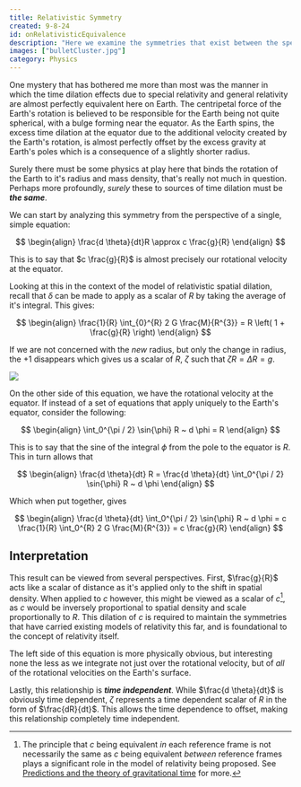 ```yaml
---
title: Relativistic Symmetry
created: 9-8-24
id: onRelativisticEquivalence
description: "Here we examine the symmetries that exist between the specialized and generalized theories of relativity, how they affect our experience on Earth, and how they relate to the model of relativistic spatial dilation."
images: ["bulletCluster.jpg"]
category: Physics
---
```



One mystery that has bothered me more than most was the manner in which the time dilation effects due to special relativity and general relativity are almost perfectly equivalent here on Earth. The centripetal force of the Earth's rotation is believed to be responsible for the Earth being not quite spherical, with a bulge forming near the equator. As the Earth spins, the excess time dilation at the equator due to the additional velocity created by the Earth's rotation, is almost perfectly offset by the excess gravity at Earth's poles which is a consequence of a slightly shorter radius.

Surely there must be some physics at play here that binds the rotation of the Earth to it's radius and mass density, that's really not much in question. Perhaps more profoundly, _surely_ these to sources of time dilation must be ***the same***.

We can start by analyzing this symmetry from the perspective of a single, simple equation:

$$
\begin{align}
\frac{d \theta}{dt}R \approx c \frac{g}{R}
\end{align}
$$

This is to say that $c \frac{g}{R}$ is almost precisely our rotational velocity at the equator. 

Looking at this in the context of the model of relativistic spatial dilation, recall that $\delta$ can be made to apply as a scalar of $R$ by taking the average of it's integral. This gives:

$$
\begin{align}
\frac{1}{R} \int_{0}^{R} 2 G \frac{M}{R^{3}} = R \left( 1 + \frac{g}{R} \right)
\end{align}
$$

If we are not concerned with the _new_ radius, but only the change in radius, the $+ 1$ disappears which gives us a scalar of $R$, $\zeta$ such that $\zeta R = \Delta R = g$. 

<Image
    src="/assets/blog/sineIntegral.png"
    right
    md
    id="sine-integral-img"
    label
    desc="Integral of sine"
/>

On the other side of this equation, we have the rotational velocity at the equator. If instead of a set of equations that apply uniquely to the Earth's equator, consider the following:

$$
\begin{align}
 \int_0^{\pi / 2} \sin{\phi} R ~ d \phi = R
\end{align}
$$

This is to say that the sine of the integral $\phi$ from the pole to the equator is $R$. This in turn allows that

$$
\begin{align}
 \frac{d \theta}{dt} R = \frac{d \theta}{dt} \int_0^{\pi / 2} \sin{\phi} R ~ d \phi
\end{align}
$$

Which when put together, gives

$$
\begin{align}
\frac{d \theta}{dt} \int_0^{\pi / 2} \sin{\phi} R ~ d \phi = c \frac{1}{R} \int_0^{R} 2 G \frac{M}{R^{3}} = c \frac{g}{R}
\end{align}
$$

## Interpretation

This result can be viewed from several perspectives. First, $\frac{g}{R}$ acts like a scalar of distance as it's applied only to the shift in spatial density. When applied to $c$ however, this might be viewed as a scalar of $c$[^1], as $c$ would be inversely proportional to spatial density and scale proportionally to $R$. This dilation of $c$ is required to maintain the symmetries that have carried existing models of relativity this far, and is foundational to the concept of relativity itself.

The left side of this equation is more physically obvious, but interesting none the less as we integrate not just over the rotational velocity, but of _all_ of the rotational velocities on the Earth's surface.

Lastly, this relationship is ***time independent***. While $\frac{d \theta}{dt}$ is obviously time dependent, $\zeta$ represents a time dependent scalar of $R$ in the form of $\frac{dR}{dt}$. This allows the time dependence to offset, making this relationship completely time independent.


[^1]: The principle that $c$ being equivalent _in_ each reference frame is not necessarily the same as $c$ being equivalent _between_ reference frames plays a significant role in the model of relativity being proposed. See [Predictions and the theory of gravitational time](/blog/physics/problemsResolvedByTheory) for more.
